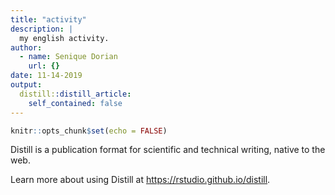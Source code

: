 ```yaml
---
title: "activity"
description: |
  my english activity.
author:
  - name: Senique Dorian
    url: {}
date: 11-14-2019
output:
  distill::distill_article:
    self_contained: false
---
```


```r
knitr::opts_chunk$set(echo = FALSE)
```

Distill is a publication format for scientific and technical writing, native to the web.

Learn more about using Distill at <https://rstudio.github.io/distill>.

